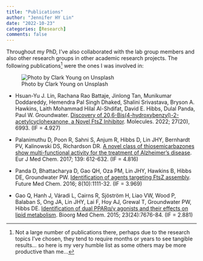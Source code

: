 ```yaml
---
title: "Publications"
author: "Jennifer HY Lin"
date: "2022-10-23"
categories: [Research]
comments: false
---
```


Throughout my PhD, I've also collaborated with the lab group members and also other research groups in other academic research projects. The following publications[^1] were the ones I was involved in:

[^1]: Not a large number of publications there, perhaps due to the research topics I've chosen, they tend to require months or years to see tangible results... so here is my very humble list as some others may be more productive than me...

![Photo by Clark Young on Unsplash](Ink.jpg)

-   Hsuan-Yu J. Lin, Rachana Rao Battaje, Jinlong Tan, Munikumar Doddareddy, Hemendra Pal Singh Dhaked, Shalini Srivastava, Bryson A. Hawkins, Laith Mohammad Hilal Al-Shdifat, David E. Hibbs, Dulal Panda, Paul W. Groundwater. [Discovery of 20,6-Bis(4-hydroxybenzyl)-2-acetylcyclohexanone, a Novel FtsZ Inhibitor](https://doi.org/10.3390/molecules27206993). Molecules. 2022; 27(20), 6993. (IF = 4.927)

-   Palanimuthu D, Poon R, Sahni S, Anjum R, Hibbs D, Lin JHY, Bernhardt PV, Kalinowski DS, Richardson DR. [A novel class of thiosemicarbazones show multi-functional activity for the treatment of Alzheimer's disease](https://pubmed.ncbi.nlm.nih.gov/28841514/). Eur J Med Chem. 2017; 139: 612-632. (IF = 4.816)

-   Panda D, Bhattacharya D, Gao QH, Oza PM, Lin JHY, Hawkins B, Hibbs DE, Groundwater PW. [Identification of agents targeting FtsZ assembly](https://pubmed.ncbi.nlm.nih.gov/27284850/). Future Med Chem. 2016; 8(10):1111-32. (IF = 3.969)

-   Gao Q, Hanh J, Váradi L, Cairns R, Sjöström H, Liao VW, Wood P, Balaban S, Ong JA, Lin JHY, Lai F, Hoy AJ, Grewal T, Groundwater PW, Hibbs DE. [Identification of dual PPARα/γ agonists and their effects on lipid metabolism](https://pubmed.ncbi.nlm.nih.gov/26616289/). Bioorg Med Chem. 2015; 23(24):7676-84. (IF = 2.881)

